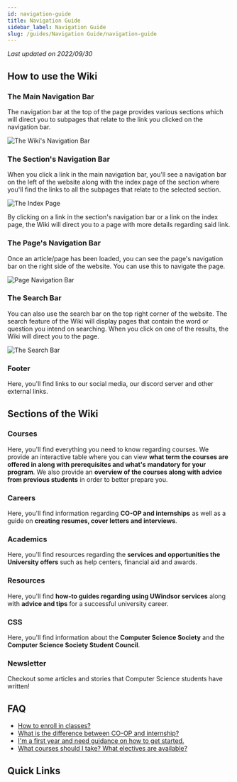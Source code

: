 ```yaml
---
id: navigation-guide
title: Navigation Guide
sidebar_label: Navigation Guide
slug: /guides/Navigation Guide/navigation-guide
---
```


_Last updated on 2022/09/30_

## How to use the Wiki

### The Main Navigation Bar

The navigation bar at the top of the page provides various sections which will direct you to subpages that relate to the link you clicked on the navigation bar.

![The Wiki's Navigation Bar](/img/nav_guide/nav_bar.jpg)

### The Section's Navigation Bar

When you click a link in the main navigation bar, you'll see a navigation bar on the left of the website along with the index page of the section where you'll find the links to all the subpages that relate to the selected section. 

![The Index Page](/img/nav_guide/index_page.jpg)

By clicking on a link in the section's navigation bar or a link on the index page, the Wiki will direct you to a page with more details regarding said link.

### The Page's Navigation Bar

Once an article/page has been loaded, you can see the page's navigation bar on the right side of the website. You can use this to navigate the page.

![Page Navigation Bar](/img/nav_guide/ex_of_page_navbar.jpg)

### The Search Bar

You can also use the search bar on the top right corner of the website. The search feature of the Wiki will display pages that contain the word or question you intend on searching. When you click on one of the results, the Wiki will direct you to the page.

![The Search Bar](/img/nav_guide/search_bar.jpg)

### Footer

Here, you'll find links to our social media, our discord server and other external links.

## Sections of the Wiki

### Courses

Here, you'll find everything you need to know regarding courses. We provide an interactive table where you can view **what term the courses are offered in along with prerequisites and what's mandatory for your program**. We also provide an **overview of the courses along with advice from previous students** in order to better prepare you.

### Careers

Here, you'll find information regarding **CO-OP and internships** as well as a guide on **creating resumes, cover letters and interviews**.

### Academics

Here, you'll find resources regarding the **services and opportunities the University offers** such as help centers, financial aid and awards.

### Resources

Here, you'll find **how-to guides regarding using UWindsor services** along with **advice and tips** for a successful university career.

### CSS

Here, you'll find information about the **Computer Science Society** and the **Computer Science Society Student Council**.

### Newsletter

Checkout some articles and stories that Computer Science students have written!

## FAQ

+ [How to enroll in classes?](https://uwindsorcss.github.io/wiki/resources/guides/uwinsite_guide#how-to-plan--enroll-in-classes)
+ [What is the difference between CO-OP and internship?](https://uwindsorcss.github.io/wiki/careers/choosing)
+ [I'm a first year and need guidance on how to get started.](https://uwindsorcss.github.io/wiki/resources/guides/first_year)
+ [What courses should I take? What electives are available?](https://uwindsorcss.github.io/wiki/courses/course_planning/recommendedsequence#recommended-sequence)


## Quick Links


<App />